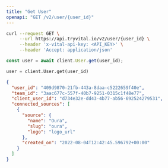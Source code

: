 ```yaml
---
title: "Get User"
openapi: "GET /v2/user/{user_id}"
---
```


<RequestExample>

```bash Shell
curl --request GET \
     --url https://api.tryvital.io/v2/user/{user_id} \
     --header 'x-vital-api-key: <API_KEY>' \
     --header 'Accept: application/json'
```

```js JavaScript
const user = await client.User.get(user_id);
```

```python Python
user = client.User.get(user_id)
```

</RequestExample>

<ResponseExample>

```json Example
{
  "user_id": "409d9870-21fb-443a-8daa-c5222659f40e",
  "team_id": "3aac677c-557f-40b7-9251-0315c1f48e77",
  "client_user_id": "d734e32e-dd43-4b77-ab56-692524279531",
  "connected_sources": [
    {
      "source": {
        "name": "Oura",
        "slug": "oura",
        "logo": "logo_url"
      },
      "created_on": "2022-08-04T12:42:45.596792+00:00"
    }
  ]
}
```

</ResponseExample>
